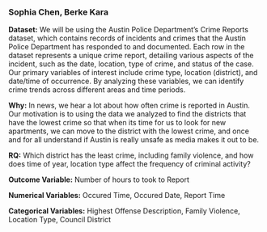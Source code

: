 ### Sophia Chen, Berke Kara

**Dataset:** We will be using the Austin Police Department's Crime Reports dataset, which contains records of incidents and crimes that the Austin Police Department has responded to and documented. Each row in the dataset represents a unique crime report, detailing various aspects of the incident, such as the date, location, type of crime, and status of the case. Our primary variables of interest include crime type, location (district), and date/time of occurrence. By analyzing these variables, we can identify crime trends across different areas and time periods.

**Why:** In news, we hear a lot about how often crime is reported in Austin. Our motivation is to using the data we analyzed to find the districts that have the lowest crime so that when its time for us to look for new apartments, we can move to the district with the lowest crime, and once and for all understand if Austin is really unsafe as media makes it out to be.

**RQ:** Which district has the least crime, including family violence, and how does time of year, location type affect the frequency of criminal activity?

**Outcome Variable:** Number of hours to took to Report

**Numerical Variables:** Occured Time, Occured Date, Report Time

**Categorical Variables:** Highest Offense Description, Family Violence, Location Type, Council District

